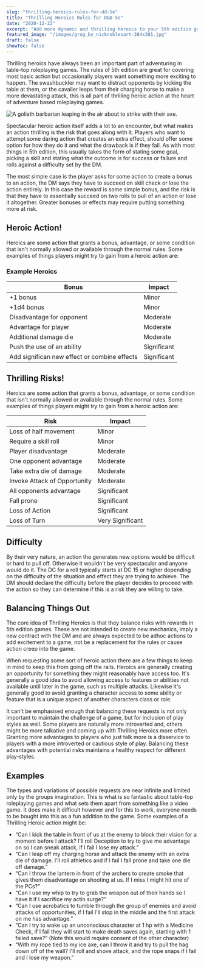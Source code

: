 ```yaml
---
slug: "thrilling-heroics-rules-for-dd-5e"
title: "Thrilling Heroics Rules for D&D 5e"
date: "2020-12-22"
excerpt: "Add more dynamic and thrilling heroics to your 5th edition game with these rules."
featured_image: "/images/grog_by_nickroblesart-384x301.jpg"
draft: false
showToc: false
---
```


Thrilling heroics have always been an important part of adventuring in table-top roleplaying games. The rules of 5th edition are great for covering most basic action but occasionally players want something more exciting to happen. The swashbuckler may want to distract opponents by kicking the table at them, or the cavalier leaps from their charging horse to make a more devastating attack, this is all part of thrilling heroic action at the heart of adventure based roleplaying games.

![A goliath barbarian leaping in the air about to strike with their axe.](/images/grog_by_nickroblesart-384x301.jpg)

Spectacular heroic action itself adds a lot to an encounter, but what makes an action thrilling is the risk that goes along with it. Players who want to attempt some daring action that creates an extra effect, should offer some option for how they do it and what the drawback is if they fail. As with most things in 5th edition, this usually takes the form of stating some goal, picking a skill and stating what the outcome is for success or failure and rolls against a difficulty set by the DM.

The most simple case is the player asks for some action to create a bonus to an action, the DM says they have to succeed on skill check or lose the action entirely. In this case the reward is some simple bonus, and the risk is that they have to essentially succeed on two rolls to pull of an action or lose it altogether. Greater bonuses or effects may require putting something more at risk.

## Heroic Action!

Heroics are some action that grants a bonus, advantage, or some condition that isn't normally allowed or available through the normal rules. Some examples of things players might try to gain from a heroic action are:

### Example Heroics

|Bonus|Impact|
|--- |--- |
|+1 bonus|Minor|
|+1d4 bonus|Minor|
|Disadvantage for opponent|Moderate|
|Advantage for player|Moderate|
|Additional damage die|Moderate|
|Push the use of an ability|Significant|
|Add significan new effect or combine effects|Significant|


## Thrilling Risks!

Heroics are some action that grants a bonus, advantage, or some condition that isn't normally allowed or available through the normal rules. Some examples of things players might try to gain from a heroic action are:

|Risk|Impact|
|--- |--- |
|Loss of half movement|Minor|
|Require a skill roll|Minor|
|Player disadvantage|Moderate|
|One opponent advantage|Moderate|
|Take extra die of damage|Moderate|
|Invoke Attack of Opportunity|Moderate|
|All opponents advantage|Significant|
|Fall prone|Significant|
|Loss of Action|Significant|
|Loss of Turn|Very Significant|


## Difficulty

By their very nature, an action the generates new options would be difficult or hard to pull off. Otherwise it wouldn't be very spectacular and anyone would do it. The DC for a roll typically starts at DC 15 or higher depending on the difficulty of the situation and effect they are trying to achieve. The DM should declare the difficulty before the player decides to proceed with the action so they can determine if this is a risk they are willing to take.

## Balancing Things Out

The core idea of Thrilling Heroics is that they balance risks with rewards in 5th edition games. These are not intended to create new mechanics, imply a new contract with the DM and are always expected to be adhoc actions to add excitement to a game, not be a replacement for the rules or cause action creep into the game.

When requesting some sort of heroic action there are a few things to keep in mind to keep this from going off the rails. Heroics are generally creating an opportunity for something they might reasonably have access too. It's generally a good idea to avoid allowing access to features or abilities not available until later in the game, such as multiple attacks. Likewise it's generally good to avoid granting a character access to some ability or feature that is a unique aspect of another characters class or role.

It can't be emphasised enough that balancing these requests is not only important to maintain the challenge of a game, but for inclusion of play styles as well. Some players are naturally more introverted and, others might be more talkative and coming up with Thrilling Heroics more often. Granting more advantages to players who just talk more is a disservice to players with a more introverted or cautious style of play. Balancing these advantages with potential risks maintains a healthy respect for different play-styles.

## Examples

The types and variations of possible requests are near infinite and limited only by the groups imagination. This is what is so fantastic about table-top roleplaying games and what sets them apart from something like a video game. It does make it difficult however and for this to work, everyone needs to be bought into this as a fun addition to the game. Some examples of a Thrilling Heroic action might be:

  * &#8220;Can I kick the table in front of us at the enemy to block their vision for a moment before I attack? I'll roll Deception to try to give me advantage on so I can sneak attack, if I fail I lose my attack.&#8221;
  * &#8220;Can I leap off my charging horse and attack the enemy with an extra die of damage. I'll roll athletics and if I fail I fall prone and take one die off damage.&#8221;
  * &#8220;Can I throw the lantern in front of the archers to create smoke that gives them disadvantage on shooting at us. If I miss I might hit one of the PCs?&#8221;
  * &#8220;Can I use my whip to try to grab the weapon out of their hands so I have it if I sacrifice my actin surge?&#8221;
  * &#8220;Can I use acrobatics to tumble through the group of enemies and avoid attacks of opportunities, if I fail I'll stop in the middle and the first attack on me has advantage.&#8221;
  * &#8220;Can I try to wake up an unconscious character at 1 hp with a Medicine Check, if I fail they will start to make death saves again, starting with 1 failed save?&#8221; (Note this would require consent of the other character)
  * &#8220;With my rope tied to my ice axe, can I throw it and try to pull the hag down off of the wall? I'll roll and shove attack, and the rope snaps if I fail and I lose my weapon.&#8221;